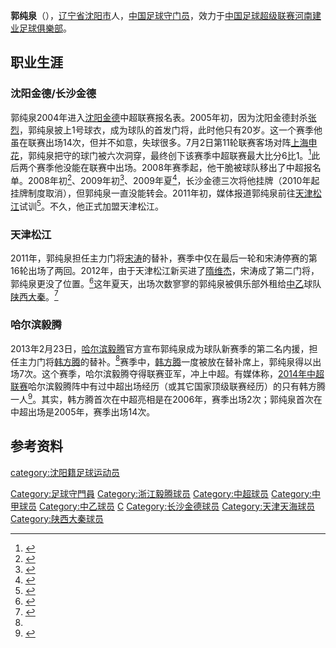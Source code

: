 {{noteta
|G1=足球
}}
{{Infobox football biography
| name = 郭纯泉
| fullname = 
| nickname =
| image = 
| birth_date = {{birth date and age|1985|1|2}}
| height = {{height|m=1.87}}
| birth_place = [[中国|中国]][[辽宁省|辽宁省]][[沈阳市|沈阳市]] 
| currentclub  = [[河南建业|河南建业]]
| clubnumber = 17
| position = [[守门员|守门员]]
| youthyears1 = 
| youthclubs1 = 
| years1 = 2004－2010
| years2 = 2011－2012
| years3 = 2012
| years4 = 2013－2014
| years5 = 2015－
| clubs1 = [[沈阳金德|沈阳金德]]  
| clubs2 = [[天津松江|天津松江]]
| clubs3 = →[[陕西大秦|陕西大秦]] (租借)
| clubs4 = [[哈尔滨毅腾|哈尔滨毅腾]]
| clubs5 = [[河南建业|河南建业]]
| caps1 = 14
| goals1 = 0
| caps2 = 2
| goals2 = 0
| caps3 = 4
| goals3 = 0
| caps4 = 21
| goals4 = 0
| caps5 = 0
| goals5 = 0
| pcupdate = 2015年3月1日
| ntupdate = 
}}
'''郭纯泉'''（{{bd|1985年|1月2日|||catIdx=Guo Chunquan}}），[[辽宁省|辽宁省]][[沈阳市|沈阳市]]人，[[中国|中国]][[足球|足球]][[守门员|守门员]]，效力于[[中国足球超级联赛|中国足球超级联赛]][[河南建业足球俱樂部|河南建业足球俱樂部]]。

== 职业生涯 ==
=== 沈阳金德/长沙金德 ===
郭纯泉2004年进入[[沈阳金德|沈阳金德]]中超联赛报名表。2005年初，因为沈阳金德封杀[[张烈_(足球运动员)|张烈]]，郭纯泉披上1号球衣，成为球队的首发门将，此时他只有20岁。这一个赛季他虽在联赛出场14次，但并不如意，失球很多。7月2日第11轮联赛客场对阵[[上海申花|上海申花]]，郭纯泉把守的球门被六次洞穿，最终创下该赛季中超联赛最大比分6比1。<ref>{{cite news|title=最大漏勺：郭纯泉|url=http://news.sports.cn/china/remark/2005-11-04/715503.html|accessdate=2014-04-07|newspaper=华奥星空|date=2005-11-04|deadurl=yes|archiveurl=https://web.archive.org/web/20160304223218/http://news.sports.cn/china/remark/2005-11-04/715503.html|archivedate=2016-03-04}}</ref>此后两个赛季他没能在联赛中出场。2008年赛季起，他干脆被球队移出了中超报名单。2008年初<ref>{{cite news|title=足协公布2008转会上榜名单 461人挂牌增设2次转会|url=http://sports.sina.com.cn/j/2008-01-02/15343393752.shtml|accessdate=2014-05-12|newspaper=新浪体育|date=2008-01-02|archive-date=2014-05-13|archive-url=https://web.archive.org/web/20140513010921/http://sports.sina.com.cn/j/2008-01-02/15343393752.shtml|dead-url=no}}</ref>、2009年初<ref>{{cite news|title=09中超转会名单：申花金德各挂33人 谁能成标王|url=http://sports.sohu.com/20090124/n261929907_6.shtml|accessdate=2014-05-12|newspaper=搜狐体育|date=2009-01-24|archive-date=2012-02-02|archive-url=https://web.archive.org/web/20120202094232/http://sports.sohu.com/20090124/n261929907_6.shtml|dead-url=no}}</ref>、2009年夏<ref>{{cite news|title=足协二次转会名单：毛剑卿领134人 杜威未上榜|url=http://www.cecet.cn/sports/20090625/24300.shtml|accessdate=2014-05-12|newspaper=搜狐体育|date=2009-06-25|deadurl=yes|archiveurl=https://web.archive.org/web/20140512224911/http://www.cecet.cn/sports/20090625/24300.shtml|archivedate=2014-05-12}}</ref>，长沙金德三次将他挂牌（2010年起挂牌制度取消），但郭纯泉一直没能转会。2011年初，媒体报道郭纯泉前往[[天津松江|天津松江]]试训<ref>{{cite news|title=金德两虎将随沈阳东进试训 外援引进前锋唱主角|url=http://sports.sina.com.cn/b/2011-02-09/20325444261.shtml|accessdate=2014-05-12|newspaper=新浪体育|date=2011-02-09|archive-date=2014-05-12|archive-url=https://web.archive.org/web/20140512215122/http://sports.sina.com.cn/b/2011-02-09/20325444261.shtml|dead-url=no}}</ref>。不久，他正式加盟天津松江。

=== 天津松江 ===
2011年，郭纯泉担任主力门将[[宋濤_(足球員)|宋涛]]的替补，赛季中仅在最后一轮和宋涛停赛的第16轮出场了两回。2012年，由于天津松江新买进了[[隋维杰|隋维杰]]，宋涛成了第二门将，郭纯泉更没了位置。<ref name=yit>{{cite news|title=哈尔滨毅腾宣布签下前松江门神 门将位置成就双保险|url=http://sports.sina.com.cn/b/2013-02-24/00236433576.shtml|accessdate=2014-04-07|newspaper=新浪体育|date=2013-02-24|archive-date=2014-03-22|archive-url=https://web.archive.org/web/20140322213345/http://sports.sina.com.cn/b/2013-02-24/00236433576.shtml|dead-url=no}}</ref>这年夏天，出场次数寥寥的郭纯泉被俱乐部外租给[[中乙|中乙]]球队[[陕西大秦|陕西大秦]]。<ref>{{cite news|title=大秦敲定三名内援 天津松江郭纯泉郝腾蛟将加盟|url=http://sports.cnwest.com/content/2012-07/20/content_6872317.htm|accessdate=2014-04-07|newspaper=西部网|date=2012-07-20|archive-url=https://web.archive.org/web/20130613180517/http://sports.cnwest.com/content/2012-07/20/content_6872317.htm|archive-date=2013-06-13|dead-url=yes}}</ref>

=== 哈尔滨毅腾 ===
2013年2月23日，[[哈尔滨毅腾|哈尔滨毅腾]]官方宣布郭纯泉成为球队新赛季的第二名内援，担任主力门将[[韩方腾|韩方腾]]的替补。<ref name=yit/>赛季中，[[韩方腾|韩方腾]]一度被放在替补席上，郭纯泉得以出场7次。这个赛季，哈尔滨毅腾夺得联赛亚军，冲上中超。有媒体称，[[2014年中超联赛|2014年中超联赛]]哈尔滨毅腾阵中有过中超出场经历（或其它国家顶级联赛经历）的只有韩方腾一人<ref>{{cite news|title=毅腾裸奔无球衣广告战鲁能 韩方腾将上演反戈戏|url=http://www.taiwan.cn/ty/list/201403/t20140304_5766996.htm|accessdate=2014-03-07|newspaper=大众网-齐鲁晚报|date=2014-03-04|deadurl=yes|archiveurl=https://web.archive.org/web/20140307170302/http://www.taiwan.cn/ty/list/201403/t20140304_5766996.htm|archivedate=2014-03-07}}</ref>。其实，韩方腾首次在中超亮相是在2006年，赛季出场2次；郭纯泉首次在中超出场是2005年，赛季出场14次。

==参考资料==
{{reflist}}

{{2012年中甲分类名单松江}}
{{2012年中乙分类名单陕西大秦力菲克}}
{{2013年中甲分类名单毅腾}}
{{2014年中超分类名单哈尔滨}}
{{2015年中超分类名单河南}}
{{2016年中乙分类名单包头南郊}}
{{2017年中甲分类名单浙江毅腾}}
{{2018年中甲分类名单辽宁}}

{{DEFAULTSORT:Guo, Chunquan}}
[[Category:足球守門員|Category:足球守門員]]
[[category:沈阳籍足球运动员|category:沈阳籍足球运动员]]
[[Category:浙江毅腾球员|Category:浙江毅腾球员]]
[[Category:中超球员|Category:中超球员]]
[[Category:中甲球员|Category:中甲球员]]
[[Category:中乙球员|Category:中乙球员]]
[[Category:郭姓|C]]
[[Category:长沙金德球员|Category:长沙金德球员]]
[[Category:天津天海球员|Category:天津天海球员]]
[[Category:陕西大秦球员|Category:陕西大秦球员]]